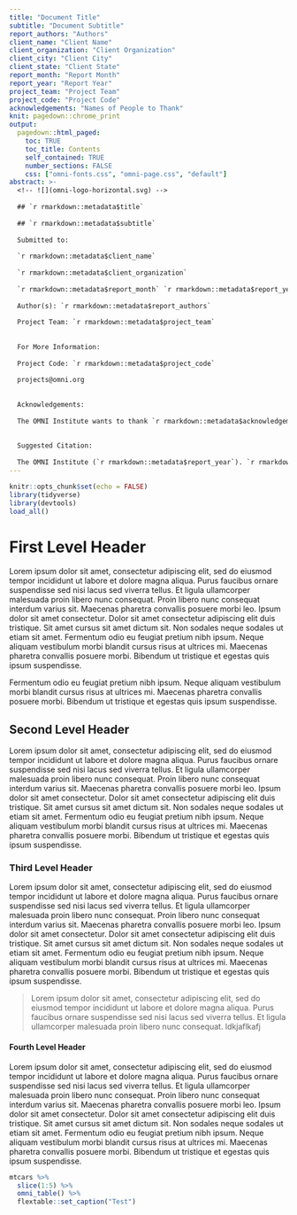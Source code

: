 ```yaml
---
title: "Document Title"
subtitle: "Document Subtitle" 
report_authors: "Authors"
client_name: "Client Name"
client_organization: "Client Organization"
client_city: "Client City"
client_state: "Client State"
report_month: "Report Month"
report_year: "Report Year"
project_team: "Project Team"
project_code: "Project Code"
acknowledgements: "Names of People to Thank"
knit: pagedown::chrome_print
output:
  pagedown::html_paged:
    toc: TRUE
    toc_title: Contents
    self_contained: TRUE
    number_sections: FALSE
    css: ["omni-fonts.css", "omni-page.css", "default"]
abstract: >-
  <!-- ![](omni-logo-horizontal.svg) -->
  
  ## `r rmarkdown::metadata$title` 
  
  ## `r rmarkdown::metadata$subtitle`
  
  Submitted to: 
  
  `r rmarkdown::metadata$client_name`
  
  `r rmarkdown::metadata$client_organization`
  
  `r rmarkdown::metadata$report_month` `r rmarkdown::metadata$report_year`
  
  Author(s): `r rmarkdown::metadata$report_authors`
  
  Project Team: `r rmarkdown::metadata$project_team`
  
  
  For More Information:
  
  Project Code: `r rmarkdown::metadata$project_code`
  
  projects@omni.org
  
  
  Acknowledgements:
  
  The OMNI Institute wants to thank `r rmarkdown::metadata$acknowledgements` for their contributions to the creation of this report.
  
  
  Suggested Citation:
  
  The OMNI Institute (`r rmarkdown::metadata$report_year`). `r rmarkdown::metadata$title`. Submitted to `r rmarkdown::metadata$client_organization`, `r rmarkdown::metadata$client_city`, `r rmarkdown::metadata$client_state`
---
```


```r
knitr::opts_chunk$set(echo = FALSE)
library(tidyverse)
library(devtools)
load_all()
```


# First Level Header

Lorem ipsum dolor sit amet, consectetur adipiscing elit, sed do eiusmod tempor incididunt ut labore et dolore magna aliqua. Purus faucibus ornare suspendisse sed nisi lacus sed viverra tellus. Et ligula ullamcorper malesuada proin libero nunc consequat. Proin libero nunc consequat interdum varius sit. Maecenas pharetra convallis posuere morbi leo. Ipsum dolor sit amet consectetur. Dolor sit amet consectetur adipiscing elit duis tristique. Sit amet cursus sit amet dictum sit. Non sodales neque sodales ut etiam sit amet. Fermentum odio eu feugiat pretium nibh ipsum. Neque aliquam vestibulum morbi blandit cursus risus at ultrices mi. Maecenas pharetra convallis posuere morbi. Bibendum ut tristique et egestas quis ipsum suspendisse.

<aside>
Fermentum odio eu feugiat pretium nibh ipsum. Neque aliquam vestibulum morbi blandit cursus risus at ultrices mi. Maecenas pharetra convallis posuere morbi. Bibendum ut tristique et egestas quis ipsum suspendisse.
</aside>


## Second Level Header

Lorem ipsum dolor sit amet, consectetur adipiscing elit, sed do eiusmod tempor incididunt ut labore et dolore magna aliqua. Purus faucibus ornare suspendisse sed nisi lacus sed viverra tellus. Et ligula ullamcorper malesuada proin libero nunc consequat. Proin libero nunc consequat interdum varius sit. Maecenas pharetra convallis posuere morbi leo. Ipsum dolor sit amet consectetur. Dolor sit amet consectetur adipiscing elit duis tristique. Sit amet cursus sit amet dictum sit. Non sodales neque sodales ut etiam sit amet. Fermentum odio eu feugiat pretium nibh ipsum. Neque aliquam vestibulum morbi blandit cursus risus at ultrices mi. Maecenas pharetra convallis posuere morbi. Bibendum ut tristique et egestas quis ipsum suspendisse.


### Third Level Header

Lorem ipsum dolor sit amet, consectetur adipiscing elit, sed do eiusmod tempor incididunt ut labore et dolore magna aliqua. Purus faucibus ornare suspendisse sed nisi lacus sed viverra tellus. Et ligula ullamcorper malesuada proin libero nunc consequat. Proin libero nunc consequat interdum varius sit. Maecenas pharetra convallis posuere morbi leo. Ipsum dolor sit amet consectetur. Dolor sit amet consectetur adipiscing elit duis tristique. Sit amet cursus sit amet dictum sit. Non sodales neque sodales ut etiam sit amet. Fermentum odio eu feugiat pretium nibh ipsum. Neque aliquam vestibulum morbi blandit cursus risus at ultrices mi. Maecenas pharetra convallis posuere morbi. Bibendum ut tristique et egestas quis ipsum suspendisse.

> Lorem ipsum dolor sit amet, consectetur adipiscing elit, sed do eiusmod tempor incididunt ut labore et dolore magna aliqua. Purus faucibus ornare suspendisse sed nisi lacus sed viverra tellus. Et ligula ullamcorper malesuada proin libero nunc consequat. <span class="quote-footer">ldkjaflkafj</span>



#### Fourth Level Header

Lorem ipsum dolor sit amet, consectetur adipiscing elit, sed do eiusmod tempor incididunt ut labore et dolore magna aliqua. Purus faucibus ornare suspendisse sed nisi lacus sed viverra tellus. Et ligula ullamcorper malesuada proin libero nunc consequat. Proin libero nunc consequat interdum varius sit. Maecenas pharetra convallis posuere morbi leo. Ipsum dolor sit amet consectetur. Dolor sit amet consectetur adipiscing elit duis tristique. Sit amet cursus sit amet dictum sit. Non sodales neque sodales ut etiam sit amet. Fermentum odio eu feugiat pretium nibh ipsum. Neque aliquam vestibulum morbi blandit cursus risus at ultrices mi. Maecenas pharetra convallis posuere morbi. Bibendum ut tristique et egestas quis ipsum suspendisse.

```r
mtcars %>% 
  slice(1:5) %>% 
  omni_table() %>% 
  flextable::set_caption("Test")
```



